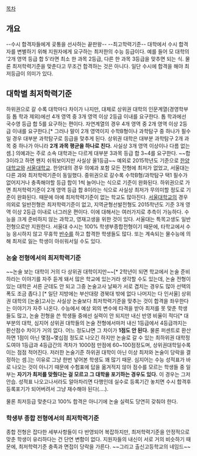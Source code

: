 [[목차]]

== 개요 ==

--수시 합격자들에게 곶통을 선사하는 끝판왕-- --최고학력기준--
대학에서 수시 합격자를 변별하기 위해 지원자에게 요구하는 최저한의 수능 등급이다. 예를 들어 모 대학의 '2개 영역 등급 합 5'라면 최소 한 과목 2등급, 다른 한 과목 3등급을 맞추면 되는 식. 물론 최저학력기준을 맞춘다고 무조건 합격하는 것은 아니다. 일단 수시에 합격을 해야 최저등급이 의미가 있다.

== 대학별 최저학력기준 ==
하위권으로 갈 수록 대학마다 차이가 나지만, 대체로 상위권 대학의 인문계열(경영학부 등 톱 학과 제외)에선 4개 영역 중 3개 영역 이상 2등급 이내를 요구한다. 톱 학과에선 국수영 등급 합 5를 요구하는 편이다. 자연계열의 경우 4개 영역 중 2개 영역 이상 2등급 이내를 요구한다.[* 그러나 말이 2개 영역이지 수학B형이나 과학탐구 중 하나가 필수일 경우 대부분 과학탐구로 등급을 맞추게 된다. 상위권 대학은 대부분 과학탐구 2개 과목 중 하나가 아니라 '''2개 과목 평균을 하나로 친다.''' 사실상 3개 영역 이상이나 다름 없는 셈.] 의예과는 주로 소속 대학과는 다르게 대부분 3과목 등급 합 3~4를 요구한다. ~~합3이라고 하면 왠지 쉬워보이지만 사실상 올1등급~~ 예외로 2015학년도 기준으로 [[한양대학교]]와 [[서울대학교]]. 한양대의 경우 의예과 포함 모든 전형에 최저가 없었고, 서울대는 다른 과와 최저학력기준이 동일했다.
중위권으로 갈수록 수학B형/과학탐구 택1 필수가 없어지거나 충족해야할 등급 합이 1씩 늘어나는 식으로 기준이 완화된다. 하위권으로 가면 최저학력기준이 2개 영역 등급 합 8이라는 식으로 사실상 최저가 무의미할 정도로 기준이 완화된다. 때문에 아예 최저학력기준이 없는 학교도 많아진다.
[[서울대학교]]의 경우 의외로 일반전형은 최저학력기준이 없고, 지역균형선발전형도 2015학년도 기준 3개 영역 이상 2등급 이내로 너그러운 편이다. 이에 대해서는 여러가지로 추측이 가능하다. 수능을 크게 준비하지 않는 과학고, 영재고생을 위한 것이 있다. 서울대는 특목고생도 일반전형으로만 지원한다. 서울대 수시는 100% 학생부종합전형이기 때문에, 타학교에서 수능 응시하지 않고 무휴학 [[반수]]를 하고 합격한 학생들도 많다. 또는 계속되는 물수능에 의해 최저로 잃는 학생이 아쉬워서일 수도 있다.
=== 논술 전형에서의 최저학력기준 ===
~~논술 보는 대학이 거의 다 상위권 대학이지만~~[* 2학년이 되면 학교에서 논술 준비하라는 이야기를 자주 듣게 돼서 많은 학교에 있는거라 생각할 수도 있는데, 논술 전형이 있는 대학은 서른 군데도 안 되고 그중 논술고사 날짜가 서로 겹치는 경우도 많아 선택의 폭도 조금 좁다.] [* 일단 지방에는 부산대랑 경북대 밖에 없다 나머지는 다 인서울] 상위권 대학의 [논술]고사는 사실상 논술보다 최저학력기준을 맞추는 것이 합격을 좌우한다는 이야기가 자주 나온다. 수능에서 예상 외의 변수에 타격을 받아 최저를 못 맞춘 학생들도 많고, 논술 전형을 쓴 학생들 중에선 실력이 안 되지만 내신 반영 비율이 적다[* 대부분의 대학, 심지어 상위권 대학들의 논술 전형에서마저 내신 1등급에서 4등급까지는 환산점수 차이가 거의 없다. 어느 정도냐면 그 차이가 '''1점도 안 된다.''' 물론 퍼센트로 환산하면 1점이 아닌 몇점~몇십점 정도로 나오긴 하지만 논술로 갈 수 있는 최하위권 대학정도여야 1등급과 4등급간의 격차가 1000점 만점에 60~100점정도며, 상위권대학일수록 이는 점점 적어진다. 저러한 논술기준 하위권 대학이 아닌 이상 최저와 논술이 당락을 결정하는 셈.]는 이유로 그냥 한번 넣어본 학생도 꽤 많기 때문. 심지어는 수능 성적표가 바로 나오는 것이 아니기 때문에 수험표에 답을 옮겨적지 않아 점수를 모르는 학생들 중 일부는 '''자기가 최저를 맞췄다는 걸 모르고 그 대학을 포기하는 경우도 있다.''' 이 경우는 그저 안습. 성적표 나오고나서라도 알아차리면 다행인데 실수로 등록기간 놓치면 수시 합격후 등록포기가 되어버려서 그냥 재수해야 된다(....).

물론 최저등급 맞춘다고 100% 합격은 아니기에 논술 실력도 당연히 갖춰야 한다.

=== 학생부 종합 전형에서의 최저학력기준 ===
종합 전형은 잡다한 세부사항들이 다 반영되어 복잡하지만, 최저학력기준을 안정적으로 맞춘 학생이 유리하다는 건 단연 변함이 없다. 지원자들의 내신이 서로 거의 비슷하기 때문에, 최저학력기준 충족과 면접이 당락을 가른다. ~~그리고 출신고등학교의 네임드~~
